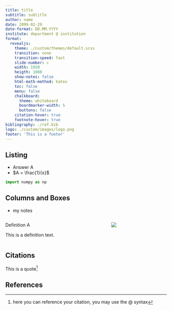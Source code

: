 ```yaml
---
title: title
subtitle: subtitle
author: name
date: 2099-02-29
date-format: DD.MM.YYYY
institute: department @ institution
format:
  revealjs:
    theme: ./custom/themes/default.scss
    transition: none
    transition-speed: fast
    slide-number: c
    width: 1920
    heigth: 1080
    show-notes: false
    html-math-method: katex
    toc: false
    menu: false
    chalkboard:
      theme: whiteboard
      boardmarker-width: 5
      buttons: false
    citation-hover: true
    footnote-hover: true
bibliography: ./ref.bib
logo: ./custom/images/logo.png
footer: 'This is a footer'
---
```



## Listing

- Answer A
- $A = \frac{1}{x}$

``` python
import numpy as np
```


## Columns and Boxes

::: notes
- my notes
:::

::: ----slide----
:::::: columns
::::: column

::: blue

::: white
Definition A
:::

::: blue
This is a definition text.
:::

:::
:::::

::::: column

::: middlepoint
![](./custom/images/logo.png)
:::
:::::

::::::

<!-- ----slide end---- -->
:::


## Citations

::: quote
This is a quote[^1]
:::


<!-- Footnotes -->
[^1]: here you can reference your citation, you may use the \@ syntax

## References
